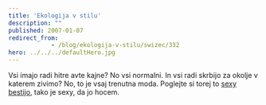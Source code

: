 ```yaml
---
title: 'Ekologija v stilu'
description: ""
published: 2007-01-07
redirect_from: 
            - /blog/ekologija-v-stilu/swizec/332
hero: ../../../defaultHero.jpg
---
```

Vsi imajo radi hitre avte kajne? No vsi normalni. In vsi radi skrbijo za okolje v katerem zivimo? No, to je vsaj trenutna moda. Poglejte si torej to [sexy bestijo](http://www.teslamotors.com/styling/body.php), tako je sexy, da jo hocem.